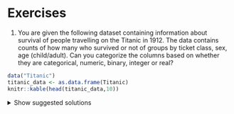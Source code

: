 # Exercises

1. You are given the following dataset containing information about survival of people travelling on the Titanic in 1912. The data contains counts of how many who survived or not of groups by ticket class, sex, age (child/adult). Can you categorize the columns based on whether they are categorical, numeric, binary, integer or real?

```r
data("Titanic")
titanic_data <- as.data.frame(Titanic)
knitr::kable(head(titanic_data,10))
```

<details>

<summary>Show suggested solutions</summary>

-   Class: Categorical, although could be treated as ordinal (1st \> 2nd \> 3rd \> Crew)
-   Sex: Binary (Male/female)
-   Age: Binary (Child/adult)
-   Survived: Binary (no/yes)
-   Freq: Numerical, integer.

</details>

